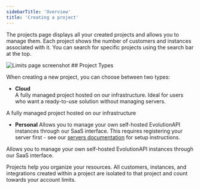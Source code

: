 ```yaml
---
sidebarTitle: 'Overview'
title: 'Creating a project'
---
```



The projects page displays all your created projects and allows you to manage them. Each project shows the number of customers and instances associated with it. You can search for specific projects using the search bar at the top.

<img src="/images/projects/overview.png" alt="Limits page screenshot" />
## Project Types

When creating a new project, you can choose between two types:

- **Cloud**  
   A fully managed project hosted on our infrastructure. Ideal for users who want a ready-to-use solution without managing servers.
<CardGroup>
  <Card title="Project Cloud" icon="folder-plus" href="/projects/project-cloud">
   A fully managed project hosted on our infrastructure
  </Card>
</CardGroup>
 

- **Personal** 
   Allows you to manage your own self-hosted EvolutionAPI instances through our SaaS interface. This requires registering your server first - see our <a href="/servers/newserver">servers documentation</a> for setup instructions. 
<CardGroup >
  <Card title="Project Personal" icon="folder-plus" href="/projects/project-personal">
  Allows you to manage your own self-hosted EvolutionAPI instances through our SaaS interface. 
  </Card>
</CardGroup>





<Note>Projects help you organize your resources. All customers, instances, and integrations created within a project are isolated to that project and count towards your account limits.</Note>



